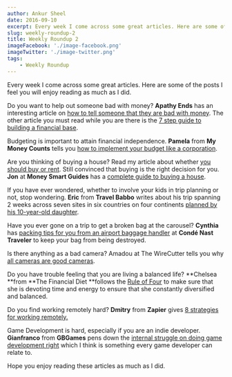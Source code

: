 ```yaml
---
author: Ankur Sheel
date: 2016-09-10
excerpt: Every week I come across some great articles. Here are some of the posts I feel you will enjoy reading as much as I did.
slug: weekly-roundup-2
title: Weekly Roundup 2
imageFacebook: './image-facebook.png'
imageTwitter: './image-twitter.png'
tags:
    - Weekly Roundup
---
```


Every week I come across some great articles. Here are some of the posts I feel you will enjoy reading as much as I did.

Do you want to help out someone bad with money? **Apathy Ends** has an interesting article on [how to tell someone that they are bad with money](http://www.apathyends.com/how-to-tell-someone-bad-with-money/). The other article you must read while you are there is the [7 step guide to building a financial base](http://www.apathyends.com/7-step-guide-building-financial-base/).

Budgeting is important to attain financial independence. **Pamela** from **My Money Counts** tells you [how to implement your budget like a corporation](https://mymoneycounts.org/2016/09/06/how-to-implement-your-budget-like-a-corporation/).

Are you thinking of buying a house? Read my article about whether [you should buy or rent](/rent-buy-house). Still convinced that buying is the right decision for you. **Jon** at **Money Smart Guides** has a [complete guide to buying a house](http://www.moneysmartguides.com/ultimate-guide-buying-a-house).

If you have ever wondered, whether to involve your kids in trip planning or not, stop wondering. **Eric** from **Travel Babbo** writes about his trip spanning 2 weeks across seven sites in six countries on four continents [planned by his 10-year-old daughter](http://travelbabbo.com/2016/09/around-world-kids-two-weeks/).

Have you ever gone on a trip to get a broken bag at the carousel? **Cynthia** has [packing tips for you from an airport baggage handler](http://www.cntraveler.com/story/packing-tips-from-an-airport-baggage-handler) at **Condé Nast Traveler** to keep your bag from being destroyed.

Is there anything as a bad camera? Amadou at The WireCutter tells you why [all cameras are good cameras](http://thewirecutter.com/blog/all-cameras-are-good-cameras/).

Do you have trouble feeling that you are living a balanced life? **Chelsea **from **The Financial Diet **follows the [Rule of Four](http://thefinancialdiet.com/rule-four-keeps-focused-productive-fulfilled/) to make sure that she is devoting time and energy to ensure that she constantly diversified and balanced.

Do you find working remotely hard? **Dmitry** from **Zapier** gives [8 strategies for working remotely.](https://zapier.com/blog/productive-remote-work/)

Game Development is hard, especially if you are an indie developer. **Gianfranco** from **GBGames** pens down the [internal struggle on doing game development right](http://gbgames.com/blog/2016/09/the-internal-struggle-on-doing-game-development-right/) which I think is something every game developer can relate to.

Hope you enjoy reading these articles as much as I did.
